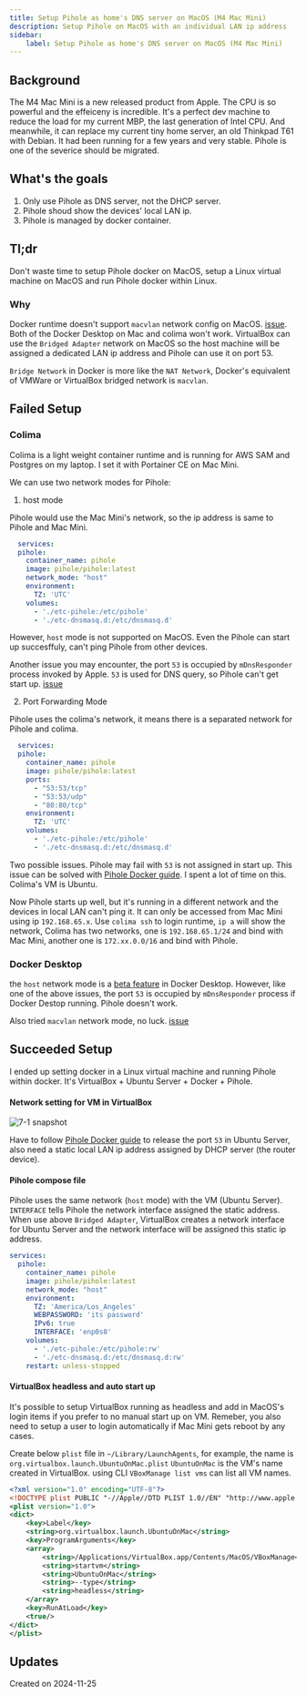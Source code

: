 ```yaml
---
title: Setup Pihole as home's DNS server on MacOS (M4 Mac Mini)
description: Setup Pihole on MacOS with an individual LAN ip address 
sidebar:
    label: Setup Pihole as home's DNS server on MacOS (M4 Mac Mini)
---
```


## Background
The M4 Mac Mini is a new released product from Apple. The CPU is so powerful and the effeiceny is incredible. It's a perfect dev machine to reduce the load for my current MBP, the last generation of Intel CPU. And meanwhile, it can replace my current tiny home server, an old Thinkpad T61 with Debian. It had been running for a few years and very stable. Pihole is one of the severice should be migrated.

## What's the goals
1. Only use Pihole as DNS server, not the DHCP server.
2. Pihole shoud show the devices' local LAN ip.
3. Pihole is managed by docker container.

## Tl;dr
Don't waste time to setup Pihole docker on MacOS, setup a Linux virtual machine on MacOS and run Pihole docker within Linux.

### Why
Docker runtime doesn't support `macvlan` network config on MacOS. [issue](https://github.com/docker/for-mac/issues/3926). Both of the Docker Desktop on Mac and colima won't work. VirtualBox can use the `Bridged Adapter` network on MacOS so the host machine will be assigned a dedicated LAN ip address and Pihole can use it on port 53.

`Bridge Network` in Docker is more like the `NAT Network`, Docker's equivalent of VMWare or VirtualBox bridged network is `macvlan`.

## Failed Setup 

### Colima

Colima is a light weight container runtime and is running for AWS SAM and Postgres on my laptop. I set it with Portainer CE on Mac Mini.

We can use two network modes for Pihole:

1. host mode

Pihole would use the Mac Mini's network, so the ip address is same to Pihole and Mac Mini.

```yaml
  services:
  pihole:
    container_name: pihole
    image: pihole/pihole:latest
    network_mode: "host"
    environment:
      TZ: 'UTC'
    volumes:
      - './etc-pihole:/etc/pihole'
      - './etc-dnsmasq.d:/etc/dnsmasq.d'
```

However, `host` mode is not supported on MacOS. Even the Pihole can start up succesffuly, can't ping Pihole from other devices. 

Another issue you may encounter, the port `53` is occupied by `mDnsResponder` process invoked by Apple. `53` is used for DNS query, so Pihole can't get start up. [issue](https://github.com/docker/for-mac/issues/7008)

2. Port Forwarding Mode

Pihole uses the colima's network, it means there is a separated network for Pihole and colima. 

```yaml
  services:
  pihole:
    container_name: pihole
    image: pihole/pihole:latest
    ports:
      - "53:53/tcp"
      - "53:53/udp"
      - "80:80/tcp"
    environment:
      TZ: 'UTC'
    volumes:
      - './etc-pihole:/etc/pihole'
      - './etc-dnsmasq.d:/etc/dnsmasq.d'
```

Two possible issues. Pihole may fail with `53` is not assigned in start up. This issue can be solved with [Pihole Docker guide](https://github.com/pi-hole/docker-pi-hole/?tab=readme-ov-file#installing-on-ubuntu-or-fedora). I spent a lot of time on this. Colima's VM is Ubuntu.

Now Pihole starts up well, but it's running in a different network and the devices in local LAN can't ping it. It can only be accessed from Mac Mini using ip `192.168.65.x`. Use `colima ssh` to login runtime, `ip a` will show the network, Colima has two networks, one is `192.168.65.1/24` and bind with Mac Mini, another one is `172.xx.0.0/16` and bind with Pihole.

### Docker Desktop

the `host` network mode is a [beta feature](https://docs.docker.com/engine/network/tutorials/host/#prerequisites) in Docker Desktop. However, like one of the above issues, the port `53` is occupied by `mDnsResponder` process if Docker Destop running. Pihole doesn't work.

Also tried `macvlan` network mode, no luck. [issue](https://github.com/docker/for-mac/issues/3926)

## Succeeded Setup

I ended up setting docker in a Linux virtual machine and running Pihole within docker. It's VirtualBox + Ubuntu Server + Docker + Pihole.

#### Network setting for VM in VirtualBox

<Image src={img71} alt="7-1 snapshot"/>

Have to follow [Pihole Docker guide](https://github.com/pi-hole/docker-pi-hole/?tab=readme-ov-file#installing-on-ubuntu-or-fedora) to release the port `53` in Ubuntu Server, also need a static local LAN ip address assigned by DHCP server (the router device).

#### Pihole compose file
Pihole uses the same network (`host` mode) with the VM (Ubuntu Server). `INTERFACE` tells Pihole the network interface assigned the static address. When use above `Bridged Adapter`, VirtualBox creates a network interface for Ubuntu Server and the network interface will be assigned this static ip address. 

```yaml
services:
  pihole:
    container_name: pihole
    image: pihole/pihole:latest
    network_mode: "host"
    environment:
      TZ: 'America/Los_Angeles'
      WEBPASSWORD: 'its password'
      IPv6: true
      INTERFACE: 'enp0s8'
    volumes:
      - './etc-pihole:/etc/pihole:rw'
      - './etc-dnsmasq.d:/etc/dnsmasq.d:rw'
    restart: unless-stopped
```

#### VirtualBox headless and auto start up
It's possible to setup VirtualBox running as headless and add in MacOS's login items if you prefer to no manual start up on VM. Remeber, you also need to setup a user to login automatically if Mac Mini gets reboot by any cases.

Create below `plist` file in `~/Library/LaunchAgents`, for example, the name is `org.virtualbox.launch.UbuntuOnMac.plist`
`UbuntuOnMac` is the VM's name created in VirtualBox. using CLI `VBoxManage list vms` can list all VM names.

```xml
<?xml version="1.0" encoding="UTF-8"?>
<!DOCTYPE plist PUBLIC "-//Apple//DTD PLIST 1.0//EN" "http://www.apple.com/DTDs/PropertyList-1.0.dtd">
<plist version="1.0">
<dict>
	<key>Label</key>
	<string>org.virtualbox.launch.UbuntuOnMac</string>
	<key>ProgramArguments</key>
	<array>
		<string>/Applications/VirtualBox.app/Contents/MacOS/VBoxManage</string>
		<string>startvm</string>
		<string>UbuntuOnMac</string>
		<string>--type</string>
		<string>headless</string>
	</array>
	<key>RunAtLoad</key>
	<true/>
</dict>
</plist>
```

## Updates
Created on 2024-11-25